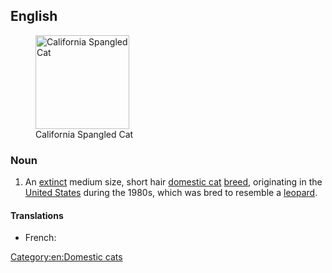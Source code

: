 ==English==
[[Image:Star Spangled Cat.jpg|thumb|right|150px|California Spangled Cat]]
===Noun===
{{en-noun|sg=[[California]] [[spangled|Spangled]] [[Cat]]}}

# An [[extinct]] medium size, short hair [[domestic cat]] [[breed]], originating in the [[United States]] during the 1980s, which was bred to resemble a [[leopard]].

{{wikipedia|California Spangled Cat}}
{{commonscat|Star Spangled Cat}}

====Translations====
* French: {{t-|fr|Californian spangled|m}}

[[Category:en:Domestic cats]]